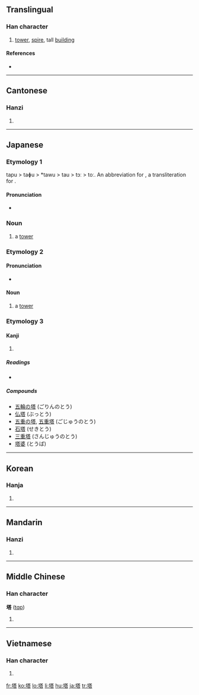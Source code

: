 {{also|墖}}
==Translingual==

===Han character===
{{Han char|rn=32|rad=土|as=10|sn=13|four=4416<sub>1</sub>|canj=土廿人口 (GTOR)}}

# [[tower]], [[spire]], tall [[building]]

====References====
* {{Han ref|kx=0235.140|dkj=05332|dj=0473.070|hdz=10460.060|uh=5854|ud=22612|bh=B6F0|bd=46832}}

----

==Cantonese==

===Hanzi===
{{yue-hanzi|jyut=|y=taap3}}

# {{defn|Cantonese|sort=土10}}

----

==Japanese==

===Etymology 1===
tapu > taɸu > *tawu > tau > tɔː > toː. An abbreviation for {{term|卒塔婆|sotōba}}, a transliteration for {{etyl|sa|ja|sort=とう}} {{term|स्तूप|stūpa}} .

====Pronunciation====
* {{IPA|/toː/|lang=ja}}

===Noun===
{{ja-noun|k|hira=とう|hhira=たふ|rom=tō}}

# a [[tower]]

===Etymology 2===

====Pronunciation====
* {{IPA|/araragi/|lang=ja}}

====Noun====
{{ja-noun|k|hira=あららぎ|rom=araragi}}

# a [[tower]]

===Etymology 3===

====Kanji====
{{ja-kanji|grade=c|rs=土10}}

# {{defn|Japanese}}

=====Readings=====
* {{ja-readings|on=[[とう]] (tō)|kun=[[てら]] (tera), [[おか]] (oka)}}

=====Compounds=====
* [[五輪の塔]] (ごりんのとう)
* [[仏塔]] (ぶっとう)
* [[五重の塔]], [[五重塔]] (ごじゅうのとう)
* [[石塔]] (せきとう)
* [[三重塔]] (さんじゅうのとう)
* [[塔婆]] (とうば)

----

==Korean==

===Hanja===
{{ko-hanja|hangeul=[[탑]]|rv=tap|mr=t'ap}}

# {{defn|Korean|sort=土10}}

----

==Mandarin==

===Hanzi===
{{cmn-hanzi|pin=[[tǎ]] ([[ta3]])|wg=t'a<sup>3</sup>}}

# {{defn|Mandarin|sort=土10}}

----

==Middle Chinese==

===Han character===
'''塔''' ([[tɑp]])<!--note: the vowel "ɑ" is an IPA symbol and is thus different from the vowel "a"-->

# {{defn|Middle Chinese|sort=土10}}

----

==Vietnamese==

===Han character===
{{vi-hantu|[[tháp]], [[thạp]], [[thóp]]|rs=土10}}

# {{defn|Vietnamese|sort=土10}}

[[fr:塔]]
[[ko:塔]]
[[lo:塔]]
[[li:塔]]
[[hu:塔]]
[[ja:塔]]
[[tr:塔]]